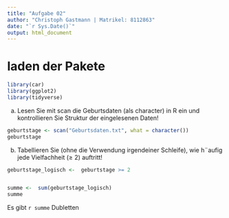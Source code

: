 ```yaml
---
title: "Aufgabe 02"
author: "Christoph Gastmann | Matrikel: 8112863"
date: "`r Sys.Date()`"
output: html_document
---
```


# laden der Pakete
```r
library(car)
library(ggplot2)
library(tidyverse)
```

a) Lesen Sie mit scan die Geburtsdaten (als character) in R ein und kontrollieren Sie
Struktur der eingelesenen Daten!
```r
geburtstage <- scan("Geburtsdaten.txt", what = character())
geburtstage
```

b) Tabellieren Sie (ohne die Verwendung irgendeiner Schleife), wie h¨aufig jede Vielfachheit
(≥ 2) auftritt!
```r
geburtstage_logisch <-  geburtstage >= 2


summe <-  sum(geburtstage_logisch)
summe
```
Es gibt `r summe` Dubletten
